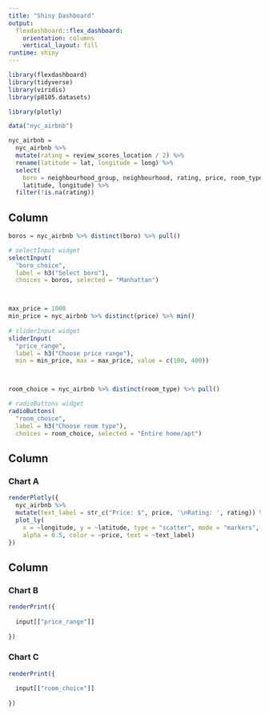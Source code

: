 ```yaml
---
title: "Shiny Dashboard"
output: 
  flexdashboard::flex_dashboard:
    orientation: columns
    vertical_layout: fill
runtime: shiny
---
```


```r
library(flexdashboard)
library(tidyverse)
library(viridis)
library(p8105.datasets)

library(plotly)
```

```r

data("nyc_airbnb")

nyc_airbnb = 
  nyc_airbnb %>% 
  mutate(rating = review_scores_location / 2) %>%
  rename(latitude = lat, longitude = long) %>%
  select(
    boro = neighbourhood_group, neighbourhood, rating, price, room_type,
    latitude, longitude) %>%
  filter(!is.na(rating))
```

Column {.sidebar}
-----------------------------------------------------------------------

```r

boros = nyc_airbnb %>% distinct(boro) %>% pull()

# selectInput widget
selectInput(
  "boro_choice", 
  label = h3("Select boro"),
  choices = boros, selected = "Manhattan")



max_price = 1000
min_price = nyc_airbnb %>% distinct(price) %>% min()
  
# sliderInput widget
sliderInput(
  "price_range", 
  label = h3("Choose price range"), 
  min = min_price, max = max_price, value = c(100, 400))



room_choice = nyc_airbnb %>% distinct(room_type) %>% pull()

# radioButtons widget
radioButtons(
  "room_choice", 
  label = h3("Choose room type"),
  choices = room_choice, selected = "Entire home/apt")
```

Column {data-width=650}
-----------------------------------------------------------------------

### Chart A

```r

renderPlotly({ 
  nyc_airbnb %>%
  mutate(text_label = str_c("Price: $", price, '\nRating: ', rating)) %>% 
  plot_ly(
    x = ~longitude, y = ~latitude, type = "scatter", mode = "markers",
    alpha = 0.5, color = ~price, text = ~text_label)
})
```

Column {data-width=350}
-----------------------------------------------------------------------

### Chart B

```r

renderPrint({
  
  input[["price_range"]]
  
})
```

### Chart C

```r

renderPrint({
  
  input[["room_choice"]]
  
})
```


